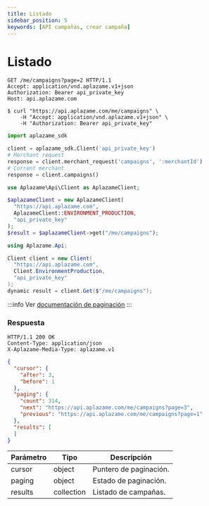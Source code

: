 ```yaml
---
title: Listado
sidebar_position: 5
keywords: [API campañas, crear campaña]
---
```


# Listado

<Tabs>
  <TabItem value="http" label="http">

```http
GET /me/campaigns?page=2 HTTP/1.1
Accept: application/vnd.aplazame.v1+json
Authorization: Bearer api_private_key
Host: api.aplazame.com
```
  </TabItem>
  <TabItem value="shell" label="shell">

```shell
$ curl "https://api.aplazame.com/me/campaigns" \
    -H "Accept: application/vnd.aplazame.v1+json" \
    -H "Authorization: Bearer api_private_key"
```
  </TabItem>
  <TabItem value="python" label="python">

```python
import aplazame_sdk

client = aplazame_sdk.Client('api_private_key')
# Merchant request
response = client.merchant_request('campaigns', ':merchantId')
# Current merchant
response = client.campaigns()
```
  </TabItem>
  <TabItem value="php" label="php">

```php
use Aplazame\Api\Client as AplazameClient;

$aplazameClient = new AplazameClient(
  "https://api.aplazame.com",
  AplazameClient::ENVIRONMENT_PRODUCTION,
  "api_private_key"
);
$result = $aplazameClient->get("/me/campaigns");
```
  </TabItem>
  <TabItem value="c" label="C#">

```cs
using Aplazame.Api;

Client client = new Client(
  "https://api.aplazame.com",
  Client.EnvironmentProduction,
  "api_private_key"
);
dynamic result = client.Get($"/me/campaigns");
```
  </TabItem>
</Tabs>

:::info
Ver [documentación de paginación](../../api-reference/#pagination)
:::

### Respuesta

```http
HTTP/1.1 200 OK
Content-Type: application/json
X-Aplazame-Media-Type: aplazame.v1
```
```json
{
  "cursor": {
    "after": 3,
    "before": 1
  },
  "paging": {
    "count": 314,
    "next": "https://api.aplazame.com/me/campaigns?page=3",
    "previous": "https://api.aplazame.com/me/campaigns?page=1"
  },
  "results": [
  ]
}
```

|<t id="table.parameter">Parámetro</t> | <t id="table.type">Tipo</t> | <t id="table.description">Descripción</t>|
|---------|---------|---------|
cursor | object | Puntero de paginación.
paging | object | Estado de paginación.
results | collection | Listado de campañas.
